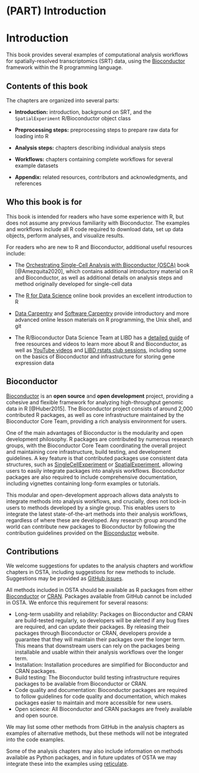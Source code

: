 # (PART) Introduction {-}

# Introduction

This book provides several examples of computational analysis workflows for spatially-resolved transcriptomics (SRT) data, using the [Bioconductor](http://bioconductor.org/) framework within the R programming language.


## Contents of this book

The chapters are organized into several parts:

- **Introduction:** introduction, background on SRT, and the `SpatialExperiment` R/Bioconductor object class

- **Preprocessing steps:** preprocessing steps to prepare raw data for loading into R

- **Analysis steps:** chapters describing individual analysis steps

- **Workflows:** chapters containing complete workflows for several example datasets

- **Appendix:** related resources, contributors and acknowledgments, and references


## Who this book is for

This book is intended for readers who have some experience with R, but does not assume any previous familiarity with Bioconductor. The examples and workflows include all R code required to download data, set up data objects, perform analyses, and visualize results.

For readers who are new to R and Bioconductor, additional useful resources include:

- The [Orchestrating Single-Cell Analysis with Bioconductor (OSCA)](https://osca.bioconductor.org/) book [@Amezquita2020], which contains additional introductory material on R and Bioconductor, as well as additional details on analysis steps and method originally developed for single-cell data

- The [R for Data Science](https://r4ds.had.co.nz/) online book provides an excellent introduction to R

- [Data Carpentry](https://datacarpentry.org/) and [Software Carpentry](https://software-carpentry.org/) provide introductory and more advanced online lesson materials on R programming, the Unix shell, and git

- The R/Bioconductor Data Science Team at LIBD has a [detailed guide](https://lcolladotor.github.io/bioc_team_ds/rbioconductor-data-science-bootcamps.html) of free resources and videos to learn more about R and Bioconductor, as well as [YouTube videos](https://www.youtube.com/c/LeonardoColladoTorres/playlists) and [LIBD rstats club sessions](https://docs.google.com/spreadsheets/d/1is8dZSd0FZ9Qi1Zvq1uRhm-P1McnJRd_zxdAfCRoMfA/edit?usp=sharing), including some on the basics of Bioconductor and infrastructure for storing gene expression data


## Bioconductor

[Bioconductor](http://bioconductor.org/) is an **open source** and **open development** project, providing a cohesive and flexible framework for analyzing high-throughput genomic data in R [@Huber2015]. The Bioconductor project consists of around 2,000 contributed R packages, as well as core infrastructure maintained by the Bioconductor Core Team, providing a rich analysis environment for users.

One of the main advantages of Bioconductor is the modularity and open development philosophy. R packages are contributed by numerous research groups, with the Bioconductor Core Team coordinating the overall project and maintaining core infrastructure, build testing, and development guidelines. A key feature is that contributed packages use consistent data structures, such as [SingleCellExperiment](https://bioconductor.org/packages/SingleCellExperiment) or [SpatialExperiment](https://bioconductor.org/packages/SpatialExperiment), allowing users to easily integrate packages into analysis workflows. Bioconductor packages are also required to include comprehensive documentation, including vignettes containing long-form examples or tutorials.

This modular and open-development approach allows data analysts to integrate methods into analysis workflows, and crucially, does not lock-in users to methods developed by a single group. This enables users to integrate the latest state-of-the-art methods into their analysis workflows, regardless of where these are developed. Any research group around the world can contribute new packages to Bioconductor by following the contribution guidelines provided on the [Bioconductor](http://bioconductor.org/) website.


## Contributions

We welcome suggestions for updates to the analysis chapters and workflow chapters in OSTA, including suggestions for new methods to include. Suggestions may be provided as [GitHub issues](https://github.com/lmweber/OSTA-book/issues).

All methods included in OSTA should be available as R packages from either [Bioconductor](http://bioconductor.org/) or [CRAN](https://cran.r-project.org/). Packages available from GitHub cannot be included in OSTA. We enforce this requirement for several reasons:

- Long-term usability and reliability: Packages on Bioconductor and CRAN are build-tested regularly, so developers will be alerted if any bug fixes are required, and can update their packages. By releasing their packages through Bioconductor or CRAN, developers provide a guarantee that they will maintain their packages over the longer term. This means that downstream users can rely on the packages being installable and usable within their analysis workflows over the longer term.
- Installation: Installation procedures are simplified for Bioconductor and CRAN packages.
- Build testing: The Bioconductor build testing infrastructure requires packages to be available from Bioconductor or CRAN.
- Code quality and documentation: Bioconductor packages are required to follow guidelines for code quality and documentation, which makes packages easier to maintain and more accessible for new users.
- Open science: All Bioconductor and CRAN packages are freely available and open source.

We may list some other methods from GitHub in the analysis chapters as examples of alternative methods, but these methods will not be integrated into the code examples.

Some of the analysis chapters may also include information on methods available as Python packages, and in future updates of OSTA we may integrate these into the examples using [reticulate](https://rstudio.github.io/reticulate/).

